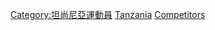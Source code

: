 {{parent category}}

[[Category:坦尚尼亞運動員|Category:坦尚尼亞運動員]]
[[Category:各國奧運運動員|Tanzania]]
[[Category:奧林匹克運動會坦尚尼亞代表團|Competitors]]